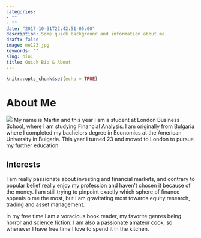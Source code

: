 ```yaml
---
categories:
- ""
- ""
date: "2017-10-31T22:42:51-05:00"
description: Some quick background and information about me. 
draft: false
image: me123.jpg
keywords: ""
slug: bio1
title: Quick Bio & About
---
```


```r
knitr::opts_chunk$set(echo = TRUE)
```

# About Me 

![](me231.jpg)
My name is Martin and this year I am a student at London Business School, where I am studying Financial Analysis. 
I am originally from Bulgaria where I completed my bachelors degree in Economics at the American University in Bulgaria. This year I turned 23 and moved to London to pursue my further education 

## Interests

I am really passionate about investing and financial markets, and contrary to popular belief really enjoy my profession and haven't chosen it because of the money. I am still trying to pinpoint exactly which sphere of finance appeals o me the most, but I am gravitating most towards equity research, trading and asset management. 

In my free time I am a voracious book reader, my favorite genres being horror and science fiction. I am also a passionate amateur cook, so whenever I have free time I love to spend it in the kitchen. 